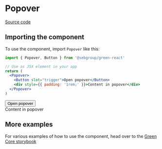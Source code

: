 
<Meta title="Components/Popover" component={Popover} />

# Popover

[Source code](https://github.com/sebgroup/green/tree/main/libs/react/src/lib/popover)

## Importing the component

To use the component, import `Popover` like this:

```jsx
import { Popover, Button } from '@sebgroup/green-react'

// Use as JSX element in your app
return (
  <Popover>
    <Button slot="trigger">Open popover</Button>
    <div style={{ padding: '1rem;' }}>Content in popover</div>
  </Popover>
)
```

<Canvas>
  <Popover>
    <Button slot="trigger">Open popover</Button>
    <div style={{ padding: '1rem' }}>Content in popover</div>
  </Popover>
</Canvas>

## More examples

For various examples of how to use the component, head over to the [Green Core storybook](https://storybook.seb.io/latest/core/?path=/story/components-popover--page)
